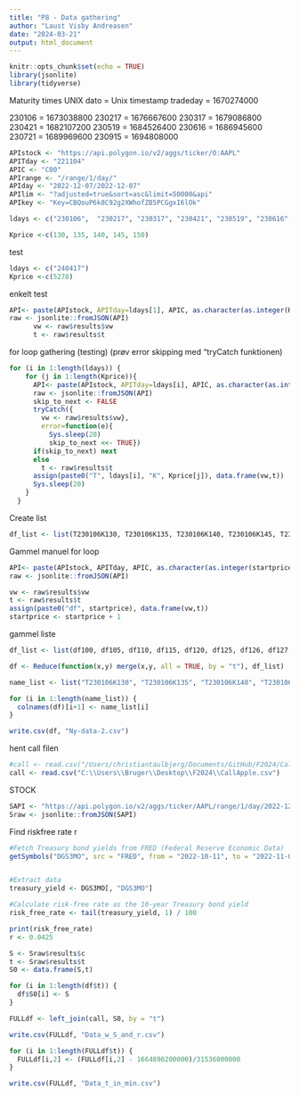 ```yaml
---
title: "P8 - Data gathering"
author: "Laust Visby Andreasen"
date: "2024-03-21"
output: html_document
---
```


```r
knitr::opts_chunk$set(echo = TRUE)
library(jsonlite)
library(tidyverse)
```
Maturity times UNIX
dato   = Unix timestamp
tradeday = 1670274000

230106 = 1673038800
230217 = 1676667600
230317 = 1679086800
230421 = 1682107200
230519 = 1684526400
230616 = 1686945600
230721 = 1689969600
230915 = 1694808000

```r
APIstock <- "https://api.polygon.io/v2/aggs/ticker/O:AAPL"
APITday <- "221104"
APIC <- "C00"
APIrange <- "/range/1/day/"
APIday <- "2022-12-07/2022-12-07"
APIlim <- "?adjusted=true&sort=asc&limit=50000&api"
APIkey <- "Key=CBQouP6k8C92g2XWhofZB5PCGgxI6lOk"

ldays <- c("230106",  "230217", "230317", "230421", "230519", "230616", "230721", "230915")

Kprice <-c(130, 135, 140, 145, 150)
```

test
```r
ldays <- c("240417")
Kprice <-c(5278)
```

enkelt test
```r
API<- paste(APIstock, APITday=ldays[1], APIC, as.character(as.integer(Kprice[1]*1000)), APIrange, APIday, APIlim, APIkey, sep = "")
raw <- jsonlite::fromJSON(API)
      vw <- raw$results$vw
      t <- raw$results$t
```


for loop gathering (testing) (prøv error skipping med "tryCatch funktionen)
```r
for (i in 1:length(ldays)) {
    for (j in 1:length(Kprice)){
      API<- paste(APIstock, APITday=ldays[i], APIC, as.character(as.integer(Kprice[j]*1000)), APIrange, APIday, APIlim, APIkey, sep = "")
      raw <- jsonlite::fromJSON(API)
      skip_to_next <- FALSE
      tryCatch({
        vw <- raw$results$vw},
        error=function(e){
          Sys.sleep(20)
          skip_to_next <<- TRUE})
      if(skip_to_next) next
      else 
        t <- raw$results$t
      assign(paste0("T", ldays[i], "K", Kprice[j]), data.frame(vw,t))
      Sys.sleep(20)
    }
  }
```

Create list
```r
df_list <- list(T230106K130, T230106K135, T230106K140, T230106K145, T230106K150, T230217K130, T230217K135, T230217K140, T230217K145, T230217K150, T230317K130, T230317K135, T230317K140, T230317K145, T230317K150, T230421K130, T230421K135, T230421K140, T230421K145, T230421K150, T230519K130, T230519K135, T230519K140, T230519K145, T230519K150, T230616K130, T230616K135, T230616K140, T230616K145, T230616K150, T230721K130, T230721K140, T230721K145, T230721K150, T230915K130, T230915K135, T230915K140, T230915K145, T230915K150)
```

Gammel manuel for loop
```r
API<- paste(APIstock, APITday, APIC, as.character(as.integer(startprice*1000)),APIrange, APIday, APIlim, APIkey, sep = "")
raw <- jsonlite::fromJSON(API)

vw <- raw$results$vw
t <- raw$results$t
assign(paste0("df", startprice), data.frame(vw,t))
startprice <- startprice + 1
```

gammel liste
```r
df_list <- list(df100, df105, df110, df115, df120, df125, df126, df127, df128, df129, df130, df131, df132, df133, df134, df135, df136, df137, df138, df139, df140, df141, df142, df143, df144, df145, df146, df147, df148, df149, df150, df155, df160, df165, df170, df175, df180, df185, df190, df195, df200)
```

```r
df <- Reduce(function(x,y) merge(x,y, all = TRUE, by = "t"), df_list)
```

```r
name_list <- list("T230106K130", "T230106K135", "T230106K140", "T230106K145", "T230106K150", "T230217K130", "T230217K135", "T230217K140", "T230217K145", "T230217K150", "T230317K130", "T230317K135", "T230317K140", "T230317K145", "T230317K150", "T230421K130", "T230421K135", "T230421K140", "T230421K145", "T230421K150", "T230519K130", "T230519K135", "T230519K140", "T230519K145", "T230519K150", "T230616K130", "T230616K135", "T230616K140", "T230616K145", "T230616K150", "T230721K130", "T230721K140", "T230721K145", "T230721K150", "T230915K130", "T230915K135", "T230915K140", "T230915K145", "T230915K150")
```


```r
for (i in 1:length(name_list)) {
  colnames(df)[i+1] <- name_list[i]
}
```


```r
write.csv(df, "Ny-data-2.csv")
```

hent call filen
```r
#call <- read.csv("/Users/christiantaulbjerg/Documents/GitHub/F2024/CallApple.csv")
call <- read.csv("C:\\Users\\Bruger\\Desktop\\F2024\\CallApple.csv")
```


STOCK
```r
SAPI <- "https://api.polygon.io/v2/aggs/ticker/AAPL/range/1/day/2022-12-05/2022-12-05?adjusted=true&sort=asc&limit=50000&apiKey=CBQouP6k8C92g2XWhofZB5PCGgxI6lOk"
Sraw <- jsonlite::fromJSON(SAPI)
```

Find riskfree rate r
```r
#Fetch Treasury bond yields from FRED (Federal Reserve Economic Data)
getSymbols("DGS3MO", src = "FRED", from = "2022-10-11", to = "2022-11-03")


#Extract data
treasury_yield <- DGS3MO[, "DGS3MO"]

#Calculate risk-free rate as the 10-year Treasury bond yield
risk_free_rate <- tail(treasury_yield, 1) / 100

print(risk_free_rate)
r <- 0.0425
```

```r
S <- Sraw$results$c
t <- Sraw$results$t
S0 <- data.frame(S,t)
```


```r
for (i in 1:length(df$t)) {
  df$S0[i] <- S
}
```

```r
FULLdf <- left_join(call, S0, by = "t")
```


```r
write.csv(FULLdf, "Data_w_S_and_r.csv")
```

```r
for (i in 1:length(FULLdf$t)) {
  FULLdf[i,2] <- (FULLdf[i,2] - 1664890200000)/31536000000
}
```

```r
write.csv(FULLdf, "Data_t_in_min.csv")
```

